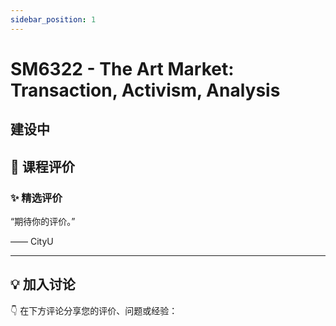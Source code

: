 ```yaml
---
sidebar_position: 1
---
```



# SM6322 - The Art Market: Transaction, Activism, Analysis

## 建设中

## **💬 课程评价**

### ✨ **精选评价**
<div className={commentStyles.commentBox}>
    <p className={commentStyles.commentText}>
        “期待你的评价。”
    </p>
    <p className={commentStyles.commentAuthor}>—— CityU</p>
</div>

---

## **💡 加入讨论**

👇 在下方评论分享您的评价、问题或经验：
<Utterances />
